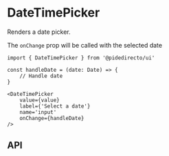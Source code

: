 

<Meta of={DateTimePickerStories} />

# DateTimePicker
Renders a date picker.

<Canvas of={DateTimePickerStories.Primary} sourceState='none' />

The `onChange` prop will be called with the selected date

```tsx
import { DateTimePicker } from '@pidedirecto/ui'

const handleDate = (date: Date) => {
    // Handle date
}

<DateTimePicker
    value={value}
    label={'Select a date'}
    name='input'
    onChange={handleDate}
/>

```

## API

<ArgTypes of={DateTimePickerStories} />

